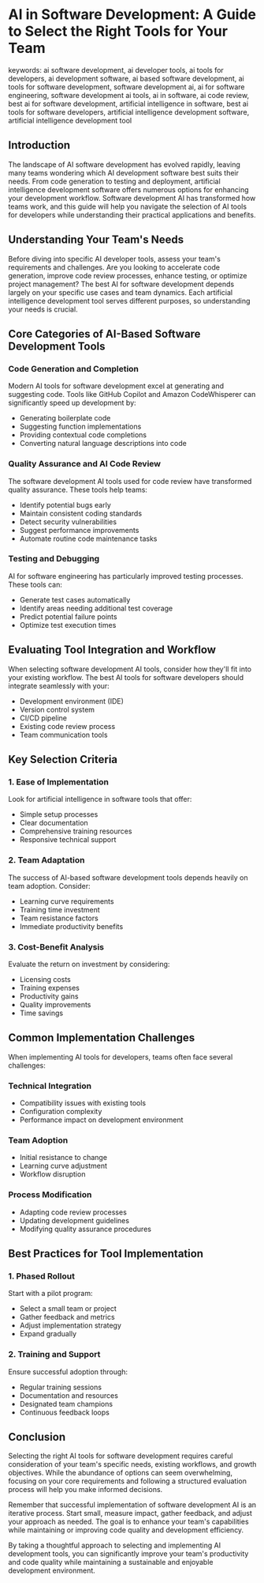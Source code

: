 # AI in Software Development: A Guide to Select the Right Tools for Your Team

keywords:
ai software development,
ai developer tools,
ai tools for developers,
ai development software,
ai based software development,
ai tools for software development,
software development ai,
ai for software engineering,
software development ai tools,
ai in software,
ai code review,
best ai for software development,
artificial intelligence in software,
best ai tools for software developers,
artificial intelligence development software,
artificial intelligence development tool

## Introduction

The landscape of AI software development has evolved rapidly, leaving many teams wondering which AI development software best suits their needs. From code generation to testing and deployment, artificial intelligence development software offers numerous options for enhancing your development workflow. Software development AI has transformed how teams work, and this guide will help you navigate the selection of AI tools for developers while understanding their practical applications and benefits.

## Understanding Your Team's Needs

Before diving into specific AI developer tools, assess your team's requirements and challenges. Are you looking to accelerate code generation, improve code review processes, enhance testing, or optimize project management? The best AI for software development depends largely on your specific use cases and team dynamics. Each artificial intelligence development tool serves different purposes, so understanding your needs is crucial.

## Core Categories of AI-Based Software Development Tools

### Code Generation and Completion
Modern AI tools for software development excel at generating and suggesting code. Tools like GitHub Copilot and Amazon CodeWhisperer can significantly speed up development by:
- Generating boilerplate code
- Suggesting function implementations
- Providing contextual code completions
- Converting natural language descriptions into code

### Quality Assurance and AI Code Review
The software development AI tools used for code review have transformed quality assurance. These tools help teams:
- Identify potential bugs early
- Maintain consistent coding standards
- Detect security vulnerabilities
- Suggest performance improvements
- Automate routine code maintenance tasks

### Testing and Debugging
AI for software engineering has particularly improved testing processes. These tools can:
- Generate test cases automatically
- Identify areas needing additional test coverage
- Predict potential failure points
- Optimize test execution times

## Evaluating Tool Integration and Workflow

When selecting software development AI tools, consider how they'll fit into your existing workflow. The best AI tools for software developers should integrate seamlessly with your:
- Development environment (IDE)
- Version control system
- CI/CD pipeline
- Existing code review process
- Team communication tools

## Key Selection Criteria

### 1. Ease of Implementation
Look for artificial intelligence in software tools that offer:
- Simple setup processes
- Clear documentation
- Comprehensive training resources
- Responsive technical support

### 2. Team Adaptation
The success of AI-based software development tools depends heavily on team adoption. Consider:
- Learning curve requirements
- Training time investment
- Team resistance factors
- Immediate productivity benefits

### 3. Cost-Benefit Analysis
Evaluate the return on investment by considering:
- Licensing costs
- Training expenses
- Productivity gains
- Quality improvements
- Time savings

## Common Implementation Challenges

When implementing AI tools for developers, teams often face several challenges:

### Technical Integration
- Compatibility issues with existing tools
- Configuration complexity
- Performance impact on development environment

### Team Adoption
- Initial resistance to change
- Learning curve adjustment
- Workflow disruption

### Process Modification
- Adapting code review processes
- Updating development guidelines
- Modifying quality assurance procedures

## Best Practices for Tool Implementation

### 1. Phased Rollout
Start with a pilot program:
- Select a small team or project
- Gather feedback and metrics
- Adjust implementation strategy
- Expand gradually

### 2. Training and Support
Ensure successful adoption through:
- Regular training sessions
- Documentation and resources
- Designated team champions
- Continuous feedback loops

## Conclusion

Selecting the right AI tools for software development requires careful consideration of your team's specific needs, existing workflows, and growth objectives. While the abundance of options can seem overwhelming, focusing on your core requirements and following a structured evaluation process will help you make informed decisions.

Remember that successful implementation of software development AI is an iterative process. Start small, measure impact, gather feedback, and adjust your approach as needed. The goal is to enhance your team's capabilities while maintaining or improving code quality and development efficiency.

By taking a thoughtful approach to selecting and implementing AI development tools, you can significantly improve your team's productivity and code quality while maintaining a sustainable and enjoyable development environment.
